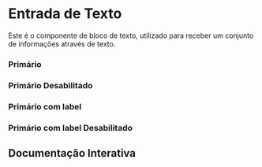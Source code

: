 

<Meta of={Story} />

# Entrada de Texto
Este é o componente de bloco de texto, utilizado para receber um conjunto de informações através de texto.

### Primário
<Canvas of={Story.Primary} />

### Primário Desabilitado
<Canvas of={Story.PrimaryDisabled} />

### Primário com label
<Canvas of={Story.PrimaryLabel} />

### Primário com label Desabilitado
<Canvas of={Story.PrimaryLabelDisabled} />

## Documentação Interativa
<Primary />
<Controls />